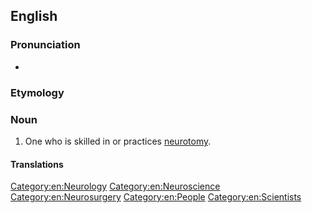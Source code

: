 ==English==

===Pronunciation===
* {{audio|en-us-neurotomist.ogg|Audio (US)|lang=en}}

===Etymology===
{{suffix|en|neurotomy|ist}}

===Noun===
{{en-noun}}

# One who is skilled in or practices [[neurotomy]].

====Translations====
{{trans-top|one who is skilled in or practices neurotomy}}
{{trans-mid}}
{{trans-bottom}}

[[Category:en:Neurology]]
[[Category:en:Neuroscience]]
[[Category:en:Neurosurgery]]
[[Category:en:People]]
[[Category:en:Scientists]]